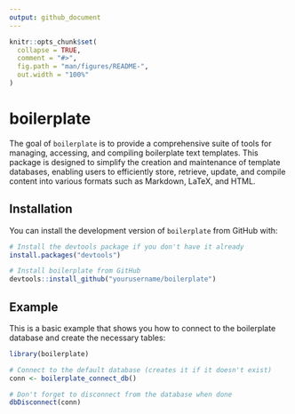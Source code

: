 ```yaml
---
output: github_document
---
```


<!-- README.md is generated from README.Rmd. Please edit that file -->

```r
knitr::opts_chunk$set(
  collapse = TRUE,
  comment = "#>",
  fig.path = "man/figures/README-",
  out.width = "100%"
)
```

# boilerplate

<!-- badges: start -->
<!-- badges: end -->

The goal of `boilerplate` is to provide a comprehensive suite of tools for managing, accessing, and compiling boilerplate text templates. This package is designed to simplify the creation and maintenance of template databases, enabling users to efficiently store, retrieve, update, and compile content into various formats such as Markdown, LaTeX, and HTML.

## Installation

You can install the development version of `boilerplate` from GitHub with:

``` r
# Install the devtools package if you don't have it already
install.packages("devtools")

# Install boilerplate from GitHub
devtools::install_github("yourusername/boilerplate")
```

## Example

This is a basic example that shows you how to connect to the boilerplate database and create the necessary tables:

```r
library(boilerplate)

# Connect to the default database (creates it if it doesn't exist)
conn <- boilerplate_connect_db()

# Don't forget to disconnect from the database when done
dbDisconnect(conn)
```

